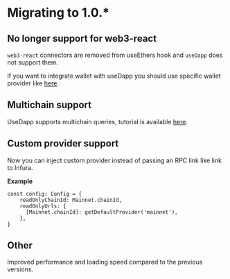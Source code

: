 # Migrating to 1.0.*

## No longer support for web3-react

`web3-react` connectors are removed from useEthers hook and `useDapp` does not support them.

If you want to integrate wallet with useDapp you should use specific wallet provider like [here](/docs/Guides/Connecting/Wallet%20Connect).

## Multichain support

UseDapp supports multichain queries, tutorial is available [here](/docs/Guides/Connecting/Multi%20Chain).

## Custom provider support

Now you can inject custom provider instead of passing an RPC link like link to Infura.

**Example**

```tsx
const config: Config = {
    readOnlyChainId: Mainnet.chainId,
    readOnlyUrls: {
      [Mainnet.chainId]: getDefaultProvider('mainnet'),
    },
}
```

## Other

Improved performance and loading speed compared to the previous versions.
